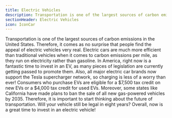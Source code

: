 ```yaml
---
title: Electric Vehicles
description: Transportation is one of the largest sources of carbon emissions in the United States
sectionHeader: Electric Vehicles
icon: IconCar
---
```


Transportation is one of the largest sources of carbon emissions in the United States.
Therefore, it comes as no surprise that people find the appeal of electric vehicles very real.
Electric cars are much more efficient than traditional vehicles when it comes to carbon emissions per mile,
as they run on electricity rather than gasoline.
In America, right now is a fantastic time to invest in an EV,
as many pieces of legislation are currently getting passed to promote them.
Also, all major electric car brands now support the Tesla supercharger network,
so charging is less of a worry than ever!
Consumers who purchase EVs are eligible for a $7,500 tax credit on new EVs or a $4,000 tax credit for used EVs.
Moreover, some states like California have made plans to ban the sale of all new gas-powered vehicles by 2035.
Therefore, it is important to start thinking about the future of transportation.
Will your vehicle still be legal in eight years?
Overall, now is a great time to invest in an electric vehicle!

